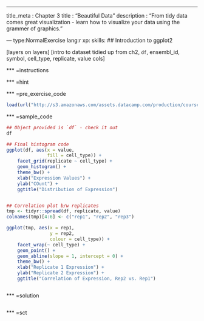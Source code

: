 --- 
title_meta  : Chapter 3
title       : "Beautiful Data"
description : "From tidy data comes great visualization - learn how to visualize your data using the grammer of graphics."

--- type:NormalExercise lang:r xp: skills:
## Introduction to ggplot2

[layers on layers]
[intro to dataset tidied up from ch2, `df`, ensembl_id, symbol, cell_type, replicate, value cols]

*** =instructions

*** =hint

*** =pre_exercise_code
```r
load(url("http://s3.amazonaws.com/assets.datacamp.com/production/course_1886/datasets/df.RData"))

```

*** =sample_code
```r
## Object provided is `df` - check it out
df

## Final histogram code
ggplot(df, aes(x = value,
               fill = cell_type)) +
    facet_grid(replicate ~ cell_type) +
    geom_histogram() +
    theme_bw() +
    xlab("Expression Values") +
    ylab("COunt") +
    ggtitle("Distribution of Expression")


## Correlation plot b/w replicates
tmp <- tidyr::spread(df, replicate, value)
colnames(tmp)[4:6] <- c("rep1", "rep2", "rep3")

ggplot(tmp, aes(x = rep1,
                y = rep2,
                colour = cell_type)) +
    facet_wrap(~ cell_type) + 
    geom_point() +
    geom_abline(slope = 1, intercept = 0) +
    theme_bw() +
    xlab("Replicate 1 Expression") +
    ylab("Replicate 2 Expression") +
    ggtitle("Correlation of Expression, Rep2 vs. Rep1")



```

*** =solution
```r

```

*** =sct
```r

```







